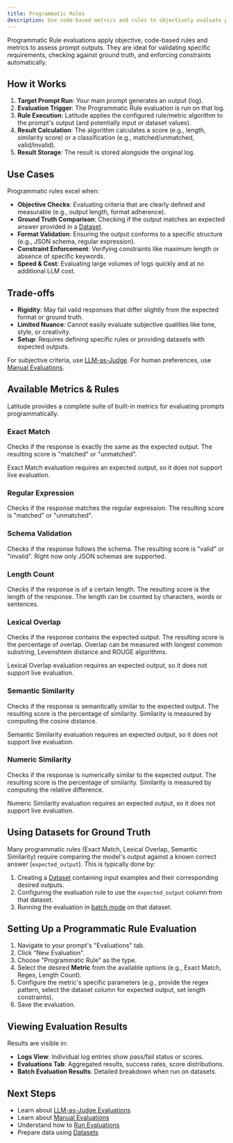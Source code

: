 ```yaml
---
title: Programmatic Rules
description: Use code-based metrics and rules to objectively evaluate prompt outputs.
---
```


Programmatic Rule evaluations apply objective, code-based rules and metrics to assess prompt outputs. They are ideal for validating specific requirements, checking against ground truth, and enforcing constraints automatically.

## How it Works

1.  **Target Prompt Run**: Your main prompt generates an output (log).
2.  **Evaluation Trigger**: The Programmatic Rule evaluation is run on that log.
3.  **Rule Execution**: Latitude applies the configured rule/metric algorithm to the prompt's output (and potentially input or dataset values).
4.  **Result Calculation**: The algorithm calculates a score (e.g., length, similarity score) or a classification (e.g., matched/unmatched, valid/invalid).
5.  **Result Storage**: The result is stored alongside the original log.

## Use Cases

Programmatic rules excel when:

- **Objective Checks**: Evaluating criteria that are clearly defined and measurable (e.g., output length, format adherence).
- **Ground Truth Comparison**: Checking if the output matches an expected answer provided in a [Dataset](/guides/datasets/overview).
- **Format Validation**: Ensuring the output conforms to a specific structure (e.g., JSON schema, regular expression).
- **Constraint Enforcement**: Verifying constraints like maximum length or absence of specific keywords.
- **Speed & Cost**: Evaluating large volumes of logs quickly and at no additional LLM cost.

## Trade-offs

- **Rigidity**: May fail valid responses that differ slightly from the expected format or ground truth.
- **Limited Nuance**: Cannot easily evaluate subjective qualities like tone, style, or creativity.
- **Setup**: Requires defining specific rules or providing datasets with expected outputs.

For subjective criteria, use [LLM-as-Judge](/guides/evaluations/llm_as_judge_evaluations). For human preferences, use [Manual Evaluations](/guides/evaluations/manual_evaluations).

## Available Metrics & Rules

Latitude provides a complete suite of built-in metrics for evaluating prompts programmatically.

### Exact Match

Checks if the response is exactly the same as the expected output. The resulting score is "matched" or "unmatched".

<Note>
  Exact Match evaluation requires an expected output, so it does not support
  live evaluation.
</Note>

### Regular Expression

Checks if the response matches the regular expression. The resulting score is "matched" or "unmatched".

### Schema Validation

Checks if the response follows the schema. The resulting score is "valid" or "invalid". Right now only JSON schemas are supported.

### Length Count

Checks if the response is of a certain length. The resulting score is the length of the response. The length can be counted by characters, words or sentences.

### Lexical Overlap

Checks if the response contains the expected output. The resulting score is the percentage of overlap. Overlap can be measured with longest common substring, Levenshtein distance and ROUGE algorithms.

<Note>
  Lexical Overlap evaluation requires an expected output, so it does not support
  live evaluation.
</Note>

### Semantic Similarity

Checks if the response is semantically similar to the expected output. The resulting score is the percentage of similarity. Similarity is measured by computing the cosine distance.

<Note>
  Semantic Similarity evaluation requires an expected output, so it does not
  support live evaluation.
</Note>

### Numeric Similarity

Checks if the response is numerically similar to the expected output. The resulting score is the percentage of similarity. Similarity is measured by computing the relative difference.

<Note>
  Numeric Similarity evaluation requires an expected output, so it does not
  support live evaluation.
</Note>

## Using Datasets for Ground Truth

Many programmatic rules (Exact Match, Lexical Overlap, Semantic Similarity) require comparing the model's output against a known correct answer (`expected_output`). This is typically done by:

1.  Creating a [Dataset](/guides/datasets/overview) containing input examples and their corresponding desired outputs.
2.  Configuring the evaluation rule to use the `expected_output` column from that dataset.
3.  Running the evaluation in [batch mode](/guides/evaluations/running-evaluations#running-evaluations-in-batch-mode) on that dataset.

## Setting Up a Programmatic Rule Evaluation

1.  Navigate to your prompt's "Evaluations" tab.
2.  Click "New Evaluation".
3.  Choose "Programmatic Rule" as the type.
4.  Select the desired **Metric** from the available options (e.g., Exact Match, Regex, Length Count).
5.  Configure the metric's specific parameters (e.g., provide the regex pattern, select the dataset column for expected output, set length constraints).
6.  Save the evaluation.

## Viewing Evaluation Results

Results are visible in:

- **Logs View**: Individual log entries show pass/fail status or scores.
- **Evaluations Tab**: Aggregated results, success rates, score distributions.
- **Batch Evaluation Results**: Detailed breakdown when run on datasets.

## Next Steps

- Learn about [LLM-as-Judge Evaluations](/guides/evaluations/llm_as_judge_evaluations)
- Learn about [Manual Evaluations](/guides/evaluations/manual_evaluations)
- Understand how to [Run Evaluations](/guides/evaluations/running-evaluations)
- Prepare data using [Datasets](/guides/datasets/overview)
